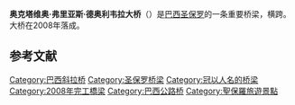 {{Infobox bridge
|bridge_name   = 奥克塔维奥·弗里亚斯·德奥利韦拉大桥
|image         = Ponte estaiada Octavio Frias - Sao Paulo.jpg
|caption       = 大桥夜景
|official_name = Octávio Frias de Oliveira Bridge
|carries       = 
|crosses       = {{le|皮涅鲁斯河|Pinheiros River}}
|locale        = [[巴西|巴西]][[圣保罗_(巴西)|圣保罗]]
|maint         = 
|id            = 
|design        = [[斜拉橋|斜拉橋]]
|mainspan      = 
|length        = {{convert|1600|m}}<ref name=structurae>{{Structurae|id=s0039010|title=Octávio Frias de Oliveira Bridge|access=2009-09-19}}</ref>
|width         = 
|height        = {{convert|138|m|ft}}<ref name=structurae />（塔高）
|load          = 
|traffic       = 
|begin         = 
|complete      = 2008年5月
|open          = 2008-05-10
|closed        = 
|toll          = 
|map_cue       = 
|map_image     = 
|map_text      = 
|map_width     = 
|coordinates   = {{Coord|23.61275|S|46.699239|W|format=dms|display=inline,title}}
|lat           = 
|long          = 
|extra={{Location map | Brazil |label = |label_size = |alt = |position = right |background = |lon_dir=<!--W-->|lat_dir=<!--S-->|lat = -23.61275 |long = -46.69924 |mark = |marksize = |border = none |float = center |width = 250 |caption = <!-- blank -->}}
}}
'''奥克塔维奥·弗里亚斯·德奥利韦拉大桥'''（{{lang-pt|Ponte Octávio Frias de Oliveira}}）是[[巴西|巴西]][[圣保罗_(巴西)|圣保罗]]的一条重要桥梁，横跨{{le|皮涅鲁斯河|Pinheiros River}}。大桥在2008年落成。
==参考文献==
{{reflist}}
{{Commons category|Ponte Octávio Frias de Oliveira}}
{{maplink|frame=yes|frame-width=250|frame-align=left|zoom=14|type=line|text=地图}}

{{Popular visitor attractions in São Paulo}}
{{Brazil-stub}}
[[Category:巴西斜拉桥|Category:巴西斜拉桥]]
[[Category:圣保罗桥梁|Category:圣保罗桥梁]]
[[Category:冠以人名的桥梁|Category:冠以人名的桥梁]]
[[Category:2008年完工橋梁|Category:2008年完工橋梁]]
[[Category:巴西公路桥|Category:巴西公路桥]]
[[Category:聖保羅旅遊景點|Category:聖保羅旅遊景點]]